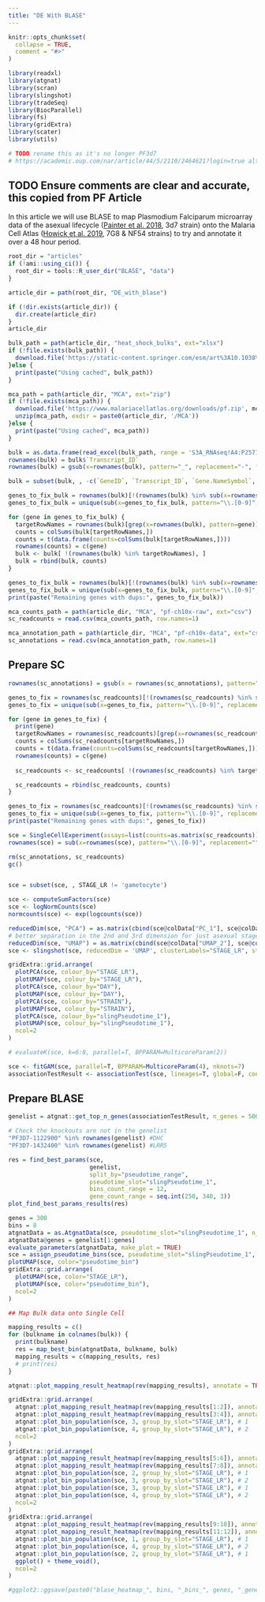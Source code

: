```yaml
---
title: "DE With BLASE"
---
```


```r
knitr::opts_chunk$set(
  collapse = TRUE,
  comment = "#>"
)
```

```r
library(readxl)
library(atgnat)
library(scran)
library(slingshot)
library(tradeSeq)
library(BiocParallel)
library(fs)
library(gridExtra)
library(scater)
library(utils)

# TODO rename this as it's no longer PF3d7
# https://academic.oup.com/nar/article/44/5/2110/2464621?login=true alternative bulk option
```
## TODO Ensure comments are clear and accurate, this copied from PF Article

In this article we will use BLASE to map Plasmodium Falciparum microarray data of the asexual lifecycle ([Painter et al. 2018](https://doi.org/10.1038/s41467-018-04966-3), 3d7 strain) onto the Malaria Cell Atlas ([Howick et al. 2019](https://doi.org/10.1126/science.aaw2619), 7G8 & NF54 strains)  to try and annotate it over a 48 hour period. 

```r
root_dir = "articles"
if (!ami::using_ci()) {
  root_dir = tools::R_user_dir("BLASE", "data")
}

article_dir = path(root_dir, "DE_with_blase")

if (!dir.exists(article_dir)) {
  dir.create(article_dir)
}
article_dir

bulk_path = path(article_dir, "heat_shock_bulks", ext="xlsx")
if (!file.exists(bulk_path)) {
  download.file('https://static-content.springer.com/esm/art%3A10.1038%2Fs41467-021-24814-1/MediaObjects/41467_2021_24814_MOESM5_ESM.xlsx', bulk_path)
}else {
  print(paste("Using cached", bulk_path))
}

mca_path = path(article_dir, "MCA", ext="zip")
if (!file.exists(mca_path)) {
  download.file('https://www.malariacellatlas.org/downloads/pf.zip', mca_path)
  unzip(mca_path, exdir = paste0(article_dir, '/MCA'))
}else {
  print(paste("Using cached", mca_path))
}

bulk = as.data.frame(read_excel(bulk_path, range = 'S3A_RNAseq!A4:P2571'))
rownames(bulk) = bulk$`Transcript_ID`
rownames(bulk) = gsub(x=rownames(bulk), pattern="_", replacement="-", fixed=TRUE)

bulk = subset(bulk, , -c(`GeneID`, `Transcript_ID`, `Gene.NameSymbol`, `TranscriptProductDescription`))

genes_to_fix_bulk = rownames(bulk)[!(rownames(bulk) %in% sub(x=rownames(bulk), pattern="\\.[0-9]", replacement=""))]
genes_to_fix_bulk = unique(sub(x=genes_to_fix_bulk, pattern="\\.[0-9]", replacement=""))

for (gene in genes_to_fix_bulk) {
  targetRowNames = rownames(bulk)[grep(x=rownames(bulk), pattern=gene)]
  counts = colSums(bulk[targetRowNames,])
  counts = t(data.frame(counts=colSums(bulk[targetRowNames,])))
  rownames(counts) = c(gene)
  bulk <- bulk[ !(rownames(bulk) %in% targetRowNames), ]
  bulk = rbind(bulk, counts)
}

genes_to_fix_bulk = rownames(bulk)[!(rownames(bulk) %in% sub(x=rownames(bulk), pattern="\\.[0-9]", replacement=""))]
genes_to_fix_bulk = unique(sub(x=genes_to_fix_bulk, pattern="\\.[0-9]", replacement=""))
print(paste("Remaining genes with dups:", genes_to_fix_bulk))

mca_counts_path = path(article_dir, "MCA", "pf-ch10x-raw", ext="csv")
sc_readcounts = read.csv(mca_counts_path, row.names=1)

mca_annotation_path = path(article_dir, "MCA", "pf-ch10x-data", ext="csv")
sc_annotations = read.csv(mca_annotation_path, row.names=1)
```

## Prepare SC
```r
rownames(sc_annotations) = gsub(x = rownames(sc_annotations), pattern="-", replacement=".", fixed=TRUE)

genes_to_fix = rownames(sc_readcounts)[!(rownames(sc_readcounts) %in% sub(x=rownames(sc_readcounts), pattern="\\.[0-9]", replacement=""))]
genes_to_fix = unique(sub(x=genes_to_fix, pattern="\\.[0-9]", replacement=""))

for (gene in genes_to_fix) {
  print(gene)
  targetRowNames = rownames(sc_readcounts)[grep(x=rownames(sc_readcounts), pattern=gene)]
  counts = colSums(sc_readcounts[targetRowNames,])
  counts = t(data.frame(counts=colSums(sc_readcounts[targetRowNames,])))
  rownames(counts) = c(gene)
  
  sc_readcounts <- sc_readcounts[ !(rownames(sc_readcounts) %in% targetRowNames), ]

  sc_readcounts = rbind(sc_readcounts, counts)
}

genes_to_fix = rownames(sc_readcounts)[!(rownames(sc_readcounts) %in% sub(x=rownames(sc_readcounts), pattern="\\.[0-9]", replacement=""))]
genes_to_fix = unique(sub(x=genes_to_fix, pattern="\\.[0-9]", replacement=""))
print(paste("Remaining genes with dups:", genes_to_fix))

sce = SingleCellExperiment(assays=list(counts=as.matrix(sc_readcounts)), colData=sc_annotations)
rownames(sce) = sub(x=rownames(sce), pattern="\\.[0-9]", replacement="")

rm(sc_annotations, sc_readcounts)
gc()


sce = subset(sce, , STAGE_LR != 'gametocyte')

sce <- computeSumFactors(sce)
sce <- logNormCounts(sce)
normcounts(sce) <- exp(logcounts(sce))

reducedDim(sce, "PCA") = as.matrix(cbind(sce@colData["PC_1"], sce@colData["PC_2"],sce@colData["PC_3"]))
# better separation in the 2nd and 3rd dimension for just asexual stages
reducedDim(sce, "UMAP") = as.matrix(cbind(sce@colData["UMAP_2"], sce@colData["UMAP_3"]))
sce <- slingshot(sce, reducedDim = 'UMAP', clusterLabels="STAGE_LR", start.clus="ring")

gridExtra::grid.arrange(
  plotPCA(sce, colour_by="STAGE_LR"),
  plotUMAP(sce, colour_by="STAGE_LR"),
  plotPCA(sce, colour_by="DAY"),
  plotUMAP(sce, colour_by="DAY"),
  plotPCA(sce, colour_by="STRAIN"),
  plotUMAP(sce, colour_by="STRAIN"),
  plotPCA(sce, colour_by="slingPseudotime_1"),
  plotUMAP(sce, colour_by="slingPseudotime_1"),
  ncol=2
)
```

```r
# evaluateK(sce, k=6:8, parallel=T, BPPARAM=MulticoreParam(2))
```

```r
sce <- fitGAM(sce, parallel=T, BPPARAM=MulticoreParam(4), nknots=7)
associationTestResult <- associationTest(sce, lineages=T, global=F, contrastType="consecutive")
```

## Prepare BLASE
```r
genelist = atgnat::get_top_n_genes(associationTestResult, n_genes = 500, lineage = 1)

# Check the knockouts are not in the genelist
"PF3D7-1122900" %in% rownames(genelist) #DHC
"PF3D7-1432400" %in% rownames(genelist) #LRR5

res = find_best_params(sce,
                       genelist,
                       split_by="pseudotime_range",
                       pseudotime_slot="slingPseudotime_1",
                       bins_count_range = 12,
                       gene_count_range = seq.int(250, 340, 3))
plot_find_best_params_results(res)
```

```r
genes = 300
bins = 8
atgnatData = as.AtgnatData(sce, pseudotime_slot="slingPseudotime_1", n_bins=bins, split_by="pseudotime_range")
atgnatData@genes = genelist[1:genes]
evaluate_parameters(atgnatData, make_plot = TRUE)
sce = assign_pseudotime_bins(sce, pseudotime_slot="slingPseudotime_1", n_bins=bins, split_by="pseudotime_range")
plotUMAP(sce, color="pseudotime_bin")
gridExtra::grid.arrange(
  plotUMAP(sce, color="STAGE_LR"),
  plotUMAP(sce, color="pseudotime_bin"),
  ncol=2
)
```

```r
## Map Bulk data onto Single Cell

mapping_results = c()
for (bulkname in colnames(bulk)) {
  print(bulkname)
  res = map_best_bin(atgnatData, bulkname, bulk)
  mapping_results = c(mapping_results, res)
  # print(res)
}

atgnat::plot_mapping_result_heatmap(rev(mapping_results), annotate = TRUE)

gridExtra::grid.arrange(
  atgnat::plot_mapping_result_heatmap(rev(mapping_results[1:2]), annotate = TRUE), # 1
  atgnat::plot_mapping_result_heatmap(rev(mapping_results[3:4]), annotate = TRUE), # 2
  atgnat::plot_bin_population(sce, 3, group_by_slot="STAGE_LR"), # 1
  atgnat::plot_bin_population(sce, 4, group_by_slot="STAGE_LR"), # 2
  ncol=2
)
gridExtra::grid.arrange(
  atgnat::plot_mapping_result_heatmap(rev(mapping_results[5:6]), annotate = TRUE), # 1
  atgnat::plot_mapping_result_heatmap(rev(mapping_results[7:8]), annotate = TRUE), # 2
  atgnat::plot_bin_population(sce, 2, group_by_slot="STAGE_LR"), # 1
  atgnat::plot_bin_population(sce, 3, group_by_slot="STAGE_LR"), # 2
  atgnat::plot_bin_population(sce, 3, group_by_slot="STAGE_LR"), # 1
  atgnat::plot_bin_population(sce, 4, group_by_slot="STAGE_LR"), # 2
  ncol=2
)
gridExtra::grid.arrange(
  atgnat::plot_mapping_result_heatmap(rev(mapping_results[9:10]), annotate = TRUE), # 1
  atgnat::plot_mapping_result_heatmap(rev(mapping_results[11:12]), annotate = TRUE), # 2
  atgnat::plot_bin_population(sce, 1, group_by_slot="STAGE_LR"), # 1
  atgnat::plot_bin_population(sce, 4, group_by_slot="STAGE_LR"), # 2
  atgnat::plot_bin_population(sce, 2, group_by_slot="STAGE_LR"), # 1
  ggplot() + theme_void(),
  ncol=2
)

#ggplot2::ggsave(paste0("blase_heatmap_", bins, "_bins_", genes, "_genes.png"), path="/Users/andrewmccluskey/code/PhD")
```
